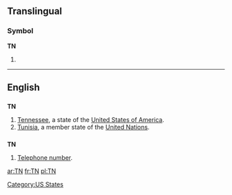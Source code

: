 ==Translingual==
===Symbol===
'''TN'''
# {{SI-unit|tera|newton|[[force]]}}

----

==English==

==={{abbreviation}}===
'''TN'''

# [[Tennessee]], a state of the [[United States of America]].
#[[Tunisia]], a member state of the [[United Nations]].

==={{initialism}}===
'''TN'''

# [[telephone number|Telephone number]].

[[Category:US States]]

[[ar:TN]]
[[fr:TN]]
[[pl:TN]]